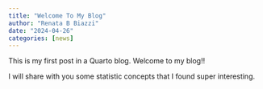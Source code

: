 ```yaml
---
title: "Welcome To My Blog"
author: "Renata B Biazzi"
date: "2024-04-26"
categories: [news]
---
```


This is my first post in a Quarto blog. Welcome to my blog!!

I will share with you some statistic concepts that I found super interesting.
